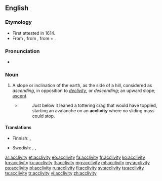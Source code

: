==English==

===Etymology===
* First attested in 1614.
* From {{etyl|la|en}} {{term/t|la|acclīvitās}}, from {{term/t|la|acclīvis||ascending}}, from {{term|ad|lang=la}} + {{term/t|la|clīvus||slope}}.

===Pronunciation===
* {{IPA|/ə.ˈklɪv.ə.ti/}}

===Noun===
{{en-noun|acclivities}}

# {{context|geomorphology|lang=en}} A slope or inclination of the earth, as the side of a hill, considered as ''ascending'', in opposition to ''[[declivity]]'', or ''descending''; an upward slope; [[ascent]].
#* {{RQ:Grey Riders|8}}
#*: Just below it leaned a tottering crag that would have toppled, starting an avalanche on an '''acclivity''' where no sliding mass could stop.

====Translations====
{{trans-top|slope or inclination considered as "ascending"}}
* Finnish: {{t+|fi|ylämäki}}, {{t+|fi|nousu}}
{{trans-mid}}
* Swedish: {{t+|sv|sluttning}}, {{t-|sv|stigning}}, {{t-|sv|stigning}}
{{trans-bottom}}

[[ar:acclivity]]
[[et:acclivity]]
[[eo:acclivity]]
[[fa:acclivity]]
[[fr:acclivity]]
[[ko:acclivity]]
[[kn:acclivity]]
[[ku:acclivity]]
[[lt:acclivity]]
[[mg:acclivity]]
[[ml:acclivity]]
[[my:acclivity]]
[[ps:acclivity]]
[[pl:acclivity]]
[[ru:acclivity]]
[[fi:acclivity]]
[[sv:acclivity]]
[[ta:acclivity]]
[[te:acclivity]]
[[tr:acclivity]]
[[vi:acclivity]]
[[zh:acclivity]]